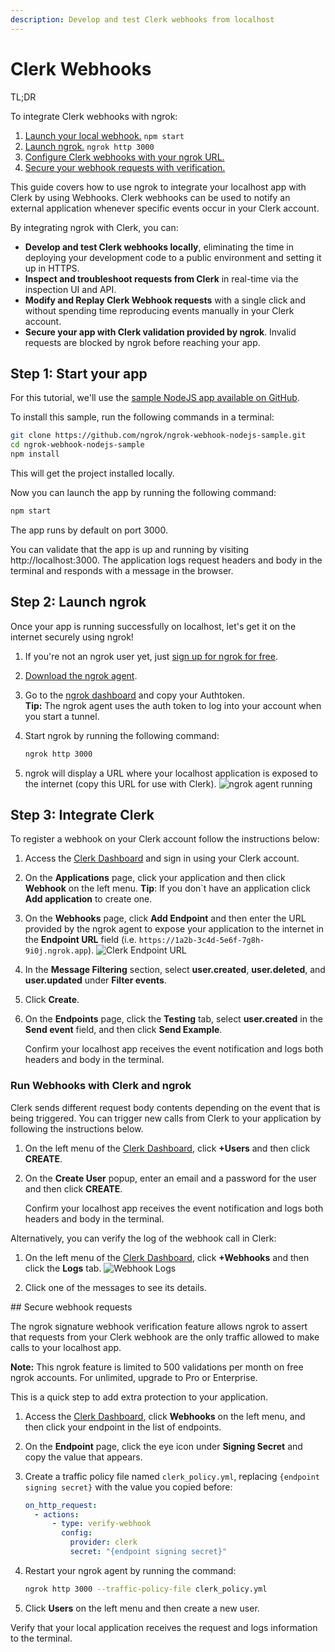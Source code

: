 ```yaml
---
description: Develop and test Clerk webhooks from localhost
---
```



# Clerk Webhooks

<Tip> TL;DR

To integrate Clerk webhooks with ngrok:

1. [Launch your local webhook.](#start-your-app) `npm start`
1. [Launch ngrok.](#start-ngrok) `ngrok http 3000`
1. [Configure Clerk webhooks with your ngrok URL.](#setup-webhook)
1. [Secure your webhook requests with verification.](#security)

</Tip>

This guide covers how to use ngrok to integrate your localhost app with Clerk by using Webhooks.
Clerk webhooks can be used to notify an external application whenever specific events occur in your Clerk account.

By integrating ngrok with Clerk, you can:

- **Develop and test Clerk webhooks locally**, eliminating the time in deploying your development code to a public environment and setting it up in HTTPS.
- **Inspect and troubleshoot requests from Clerk** in real-time via the inspection UI and API.
- **Modify and Replay Clerk Webhook requests** with a single click and without spending time reproducing events manually in your Clerk account.
- **Secure your app with Clerk validation provided by ngrok**. Invalid requests are blocked by ngrok before reaching your app.

## **Step 1**: Start your app 

For this tutorial, we'll use the [sample NodeJS app available on GitHub](https://github.com/ngrok/ngrok-webhook-nodejs-sample).

To install this sample, run the following commands in a terminal:

```bash
git clone https://github.com/ngrok/ngrok-webhook-nodejs-sample.git
cd ngrok-webhook-nodejs-sample
npm install
```

This will get the project installed locally.

Now you can launch the app by running the following command:

```bash
npm start
```

The app runs by default on port 3000.

You can validate that the app is up and running by visiting http://localhost:3000. The application logs request headers and body in the terminal and responds with a message in the browser.

## **Step 2**: Launch ngrok 

Once your app is running successfully on localhost, let's get it on the internet securely using ngrok!

1. If you're not an ngrok user yet, just [sign up for ngrok for free](https://ngrok.com/signup).

1. [Download the ngrok agent](https://download.ngrok.com).

1. Go to the [ngrok dashboard](https://dashboard.ngrok.com) and copy your Authtoken. <br />
   **Tip:** The ngrok agent uses the auth token to log into your account when you start a tunnel.
1. Start ngrok by running the following command:

   ```bash
   ngrok http 3000
   ```

1. ngrok will display a URL where your localhost application is exposed to the internet (copy this URL for use with Clerk).
   ![ngrok agent running](/img/integrations/launch_ngrok_tunnel.png)

## **Step 3**: Integrate Clerk 

To register a webhook on your Clerk account follow the instructions below:

1. Access the [Clerk Dashboard](https://dashboard.clerk.com/sign-in) and sign in using your Clerk account.

1. On the **Applications** page, click your application and then click **Webhook** on the left menu.
   **Tip**: If you don`t have an application click **Add application** to create one.

1. On the **Webhooks** page, click **Add Endpoint** and then enter the URL provided by the ngrok agent to expose your application to the internet in the **Endpoint URL** field (i.e. `https://1a2b-3c4d-5e6f-7g8h-9i0j.ngrok.app`).
   ![Clerk Endpoint URL](img/ngrok_url_configuration_clerk.png)

1. In the **Message Filtering** section, select **user.created**, **user.deleted**, and **user.updated** under **Filter events**.

1. Click **Create**.

1. On the **Endpoints** page, click the **Testing** tab, select **user.created** in the **Send event** field, and then click **Send Example**.

   Confirm your localhost app receives the event notification and logs both headers and body in the terminal.

### Run Webhooks with Clerk and ngrok

Clerk sends different request body contents depending on the event that is being triggered.
You can trigger new calls from Clerk to your application by following the instructions below.

1. On the left menu of the [Clerk Dashboard](https://dashboard.clerk.com/sign-in), click **+Users** and then click **CREATE**.

1. On the **Create User** popup, enter an email and a password for the user and then click **CREATE**.

   Confirm your localhost app receives the event notification and logs both headers and body in the terminal.

Alternatively, you can verify the log of the webhook call in Clerk:

1. On the left menu of the [Clerk Dashboard](https://dashboard.clerk.com/sign-in), click **+Webhooks** and then click the **Logs** tab.
   ![Webhook Logs](img/ngrok_logs_clerk.png)

1. Click one of the messages to see its details.

<InspectingRequests />

<ReplayingRequests />
## Secure webhook requests 

The ngrok signature webhook verification feature allows ngrok to assert that requests from your Clerk webhook are the only traffic allowed to make calls to your localhost app.

**Note:** This ngrok feature is limited to 500 validations per month on free ngrok accounts. For unlimited, upgrade to Pro or Enterprise.

This is a quick step to add extra protection to your application.

1. Access the [Clerk Dashboard](https://dashboard.clerk.com/sign-in), click **Webhooks** on the left menu, and then click your endpoint in the list of endpoints.

1. On the **Endpoint** page, click the eye icon under **Signing Secret** and copy the value that appears.

1. Create a traffic policy file named `clerk_policy.yml`, replacing `{endpoint signing secret}` with the value you copied before:

   ```yaml
   on_http_request:
     - actions:
         - type: verify-webhook
           config:
             provider: clerk
             secret: "{endpoint signing secret}"
   ```

1. Restart your ngrok agent by running the command:

   ```bash
   ngrok http 3000 --traffic-policy-file clerk_policy.yml
   ```

1. Click **Users** on the left menu and then create a new user.

Verify that your local application receives the request and logs information to the terminal.
